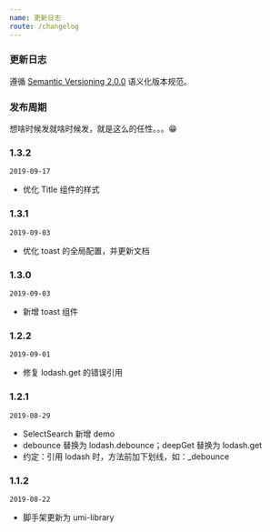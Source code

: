 ```yaml
---
name: 更新日志
route: /changelog
---
```


### 更新日志

遵循 [Semantic Versioning 2.0.0](https://semver.org/lang/zh-CN/) 语义化版本规范。

### 发布周期

想啥时候发就啥时候发，就是这么的任性。。。😁

### 1.3.2

`2019-09-17`

- 优化 Title 组件的样式

### 1.3.1

`2019-09-03`

- 优化 toast 的全局配置，并更新文档

### 1.3.0

`2019-09-03`

- 新增 toast 组件

### 1.2.2

`2019-09-01`

- 修复 lodash.get 的错误引用

### 1.2.1

`2019-08-29`

- SelectSearch 新增 demo
- debounce 替换为 lodash.debounce；deepGet 替换为 lodash.get
- 约定：引用 lodash 时，方法前加下划线，如：_debounce

### 1.1.2

`2019-08-22`

- 脚手架更新为 umi-library